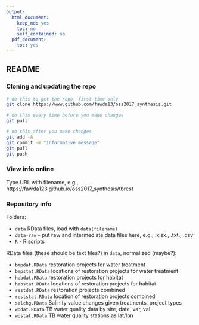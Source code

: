 ```yaml
---
output:
  html_document:
    keep_md: yes
    toc: no
    self_contained: no
  pdf_document:
    toc: yes
---
```


## README

### Cloning and updating the repo

```bash
# do this to get the repo, first time only
git clone https://www.github.com/fawda13/oss2017_synthesis.git

# do this every time before you make changes
git pull

# do this after you make changes
git add -A
git commit -m "informative message"
git pull
git push
```
### View info online

Type URL with filename, e.g., <href src="https://fawda123.github.io/oss2017_synthesis/tbrest">https://fawda123.github.io/oss2017_synthesis/tbrest</href>

### Repository info

Folders:

* `data` RData files, load with `data(filename)`
* `data-raw` - put raw and intermediate data files here, e.g., .xlsx., .txt., .csv
* `R` - R scripts

RData files (these should be text files?) in `data`, normalized (maybe?):

* `bmpdat.RData` restoration projects for water treatment
* `bmpstat.RData` locations of restoration projects for water treatment
* `habdat.RData` restoration projects for habitat
* `habstat.RData` locations of restoration projects for habitat
* `restdat.RData` restoration projects combined
* `reststat.RData` location of restoration projects combined
* `salchg.RData` Salinity value changes given treatments, project types
* `wqdat.RData` TB water quality data by site, date, var, val
* `wqstat.RData` TB water quality stations as lat/lon
